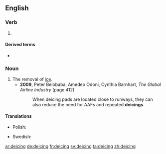 {{also|de-icing}}
==English==

===Verb===
{{head|en|present participle}}

# {{present participle of|deice|lang=en|nocat=1}}

====Derived terms====
* {{l|en|deicing boot}}

===Noun===
{{en-noun}}

# The removal of [[ice]].
#* '''2009''', Peter Belobaba, Amedeo Odoni, Cynthia Barnhart, ''The Global Airline Industry'' (page 412)
#*: When deicing pads are located close to runways, they can also reduce the need for AAFs and repeated '''deicings'''.

====Translations====
{{trans-top|}}
* Polish: {{t|pl|odladzanie|n}}
{{trans-mid}}
* Swedish: {{t|sv|avisning|c}}
{{trans-bottom}}

[[ar:deicing]]
[[de:deicing]]
[[fr:deicing]]
[[sv:deicing]]
[[ta:deicing]]
[[zh:deicing]]